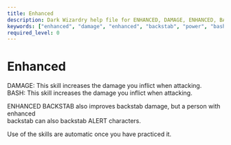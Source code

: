 ```yaml
---
title: Enhanced
description: Dark Wizardry help file for ENHANCED, DAMAGE, ENHANCED, BACKSTAB, POWER, BASH, POWERBASH
keywords: ["enhanced", "damage", "enhanced", "backstab", "power", "bash", "powerbash"]
required_level: 0
---
```


# Enhanced

DAMAGE: This skill increases the damage you inflict when attacking.  
BASH: This skill increases the damage you inflict when attacking.  

ENHANCED BACKSTAB also improves backstab damage, but a person with enhanced  
backstab can also backstab ALERT characters.  

Use of the skills are automatic once you have practiced it.